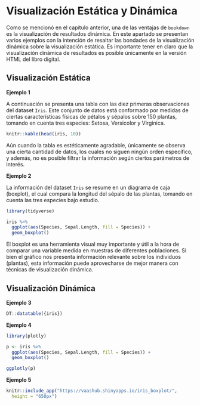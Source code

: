 # Visualización Estática y Dinámica {#visualizacion}

Como se mencionó en el capítulo anterior, una de las ventajas de ``bookdown`` es la visualización de resultados dinámica. En este apartado se presentan varios ejemplos con la intención de resaltar las bondades de la visualización dinámica sobre la visualización estática. Es importante tener en claro que la visualización dinámica de resultados es posible únicamente en la versión HTML del libro digital.

## Visualización Estática

**Ejemplo 1**

A continuación se presenta una tabla con las diez primeras observaciones del dataset ``Iris``. Este conjunto de datos está conformado por medidas de ciertas características físicas de pétalos y sépalos sobre 150 plantas, tomando en cuenta tres especies: Setosa, Versicolor y Virginica.

```r
knitr::kable(head(iris, 10))
```

Aún cuando la tabla es estéticamente agradable, únicamente se observa una cierta cantidad de datos, los cuales no siguen ningún orden específico, y además, no es posible filtrar la información según ciertos parámetros de interés. 

**Ejemplo 2**

La información del dataset ``Iris`` se resume en un diagrama de caja (boxplot), el cual compara la longitud del sépalo de las plantas, tomando en cuenta las tres especies bajo estudio.

```r
library(tidyverse)

iris %>% 
  ggplot(aes(Species, Sepal.Length, fill = Species)) +
  geom_boxplot()
```

El boxplot es una herramienta visual muy importante y útil a la hora de comparar una variable medida en muestras de diferentes poblaciones. Si bien el gráfico nos presenta información relevante sobre los individuos (plantas), esta información puede aprovecharse de mejor manera con técnicas de visualización dinámica.

## Visualización Dinámica

**Ejemplo 3**

```r
DT::datatable({iris})
```

**Ejemplo 4**

```r
library(plotly)

p <- iris %>% 
  ggplot(aes(Species, Sepal.Length, fill = Species)) +
  geom_boxplot()

ggplotly(p)
```

**Ejemplo 5**

```r
knitr::include_app("https://vaashub.shinyapps.io/iris_boxplot/", 
  height = "650px")
```

